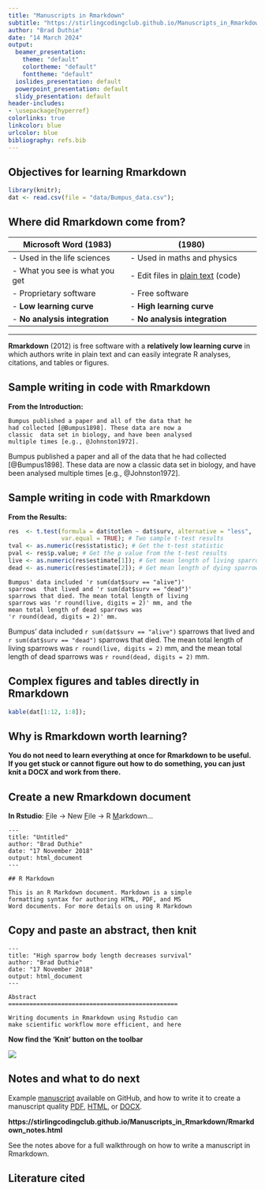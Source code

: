 ```yaml
---
title: "Manuscripts in Rmarkdown"
subtitle: "https://stirlingcodingclub.github.io/Manuscripts_in_Rmarkdown/"
author: "Brad Duthie"
date: "14 March 2024"
output:
  beamer_presentation:
    theme: "default"
    colortheme: "default"
    fonttheme: "default"
  ioslides_presentation: default
  powerpoint_presentation: default
  slidy_presentation: default
header-includes:
- \usepackage{hyperref}
colorlinks: true
linkcolor: blue
urlcolor: blue
bibliography: refs.bib
---
```



## Objectives for learning Rmarkdown

```r
library(knitr);
dat <- read.csv(file = "data/Bumpus_data.csv");
```

\begin{enumerate}
\setlength\itemsep{0.5em}
\item Understand the features of Rmarkdown and why using it to write scientific documents may be useful \pause
\item Create an Rmarkdown file and assemble it into an HTML, PDF, or DOCX document using knitr in Rstudio \pause
\item Apply basic integration of R code into Rmarkdown to analyse data and plot results in output \pause
\item Be able to navigate to the \href{https://stirlingcodingclub.github.io/Manuscripts_in_Rmarkdown/Rmarkdown_notes.html}{accompanying Rmarkdown notes} and make use of them for additional tools \pause
\item Continue asking questions and sharing tips in the Rmarkdown repository \href{https://github.com/StirlingCodingClub/Manuscripts_in_Rmarkdown/issues}{issues page} on GitHub
\end{enumerate}


## Where did Rmarkdown come from?

| Microsoft Word (1983)          |  \LaTeX (1980)                     |
| ------------------------------ | --------------------------------- |
| - Used in the life sciences    | - Used in maths and physics       |
| - What you see is what you get | - Edit files in [plain text](https://en.wikipedia.org/wiki/LaTeX) (code) |
| - Proprietary software         | - Free software                   |
| - **Low learning curve**       | - **High learning curve**         |
| - **No analysis integration**  | - **No analysis integration**     |

<hr> \pause

**Rmarkdown** (2012) is free software with a **relatively low learning curve** in which authors write in plain text and can easily integrate R analyses, citations, and tables or figures.

## Sample writing in code with Rmarkdown

**From the Introduction:**


```
Bumpus published a paper and all of the data that he 
had collected [@Bumpus1898]. These data are now a 
classic  data set in biology, and have been analysed 
multiple times [e.g., @Johnston1972].
```

\vspace{4 mm}
\hrule
\vspace{4 mm}
\pause


Bumpus published a paper and all of the data that he 
had collected [@Bumpus1898]. These data are now a 
classic  data set in biology, and have been analysed 
multiple times [e.g., @Johnston1972].


## Sample writing in code with Rmarkdown


**From the Results:**

```r
res  <- t.test(formula = dat$totlen ~ dat$surv, alternative = "less", 
               var.equal = TRUE); # Two sample t-test results
tval <- as.numeric(res$statistic); # Get the t-test statistic
pval <- res$p.value; # Get the p value from the t-test results
live <- as.numeric(res$estimate[1]); # Get mean length of living sparrows
dead <- as.numeric(res$estimate[2]); # Get mean length of dying sparrows
```

```
Bumpus' data included 'r sum(dat$surv == "alive")'
sparrows  that lived and 'r sum(dat$surv == "dead")'
sparrows that died. The mean total length of living 
sparrows was 'r round(live, digits = 2)' mm, and the 
mean total length of dead sparrows was 
'r round(dead, digits = 2)' mm. 
```

\vspace{4 mm}
\hrule
\vspace{4 mm}
\pause

Bumpus' data included `r sum(dat$surv == "alive")`
sparrows  that lived and `r sum(dat$surv == "dead")`
sparrows that died. The mean total length of living 
sparrows was `r round(live, digits = 2)` mm, and the 
mean total length of dead sparrows was 
`r round(dead, digits = 2)` mm. 

## Complex figures and tables directly in Rmarkdown

```r
kable(dat[1:12, 1:8]);
```


## Why is Rmarkdown worth learning?

\begin{enumerate}
\setlength\itemsep{0em}
\item Learning is a relatively low additional time investment if already invested in R \pause
\item Produces high quality \href{https://stirlingcodingclub.github.io/Manuscripts_in_Rmarkdown/ms_history/ms_final.html}{HTML}, \href{https://github.com/StirlingCodingClub/Manuscripts_in_Rmarkdown/blob/224e0f3673aece576d5c859f5409b6c9b68a5565/ms.pdf}{PDF}, and \href{https://github.com/StirlingCodingClub/Manuscripts_in_Rmarkdown/raw/224e0f3673aece576d5c859f5409b6c9b68a5565/ms.docx}{DOCX} documents with the push of a button from an \href{https://github.com/StirlingCodingClub/Manuscripts_in_Rmarkdown/blob/master/ms.Rmd}{Rmd file} in Rstudio \pause
\item Removes the need to format citations manually (with BibTeX) \pause
\item Allows users to insert images and equations seamlessly \pause
\item Can be used to write slide presentations (in PDF, HTML, PPTX, or Rshiny) \pause
\item \textbf{Complete integration of data analysis and manuscript} (no copy-pasting when values or figures change)
\end{enumerate}

\vspace{2mm}
\hrule 
\pause
\vspace{2mm}

**You do not need to learn everything at once for Rmarkdown to be useful. If you get stuck or cannot figure out how to do something, you can just knit a DOCX and work from there.**



## Create a new Rmarkdown document {.smaller}



**In Rstudio**: <u>F</u>ile $\to$ New <u>F</u>ile $\to$ R <u>M</u>arkdown... \pause


```
---
title: "Untitled"
author: "Brad Duthie"
date: "17 November 2018"
output: html_document
---

## R Markdown

This is an R Markdown document. Markdown is a simple 
formatting syntax for authoring HTML, PDF, and MS 
Word documents. For more details on using R Markdown
```


## Copy and paste an abstract, then knit {.smaller}

```
---
title: "High sparrow body length decreases survival"
author: "Brad Duthie"
date: "17 November 2018"
output: html_document
---
    
Abstract
================================================
    
Writing documents in Rmarkdown using Rstudio can
make scientific workflow more efficient, and here

```

\pause
\vspace{2mm}
\hrule 
\vspace{2mm}

**Now find the 'Knit' button on the toolbar**

![](images/Rstudio_toolbar.png)


## Notes and what to do next

Example [manuscript](https://github.com/StirlingCodingClub/Manuscripts_in_Rmarkdown/blob/master/ms.Rmd) available on GitHub, and how to write it to create a manuscript quality [PDF](https://github.com/StirlingCodingClub/Manuscripts_in_Rmarkdown/blob/b2445dcf69d7c0f9c1f118c1695009644f6aeee6/ms.pdf), [HTML](https://stirlingcodingclub.github.io/Manuscripts_in_Rmarkdown/ms_history/ms_results.html), or [DOCX](https://github.com/StirlingCodingClub/Manuscripts_in_Rmarkdown/raw/b2445dcf69d7c0f9c1f118c1695009644f6aeee6/ms.docx).

\vspace{4mm}
\hrule
\vspace{4mm}

**https://stirlingcodingclub.github.io/Manuscripts_in_Rmarkdown/Rmarkdown_notes.html**

\vspace{4mm}
\hrule
\vspace{4mm}

See the notes above for a full walkthrough on how to write a manuscript in Rmarkdown.

## Literature cited


